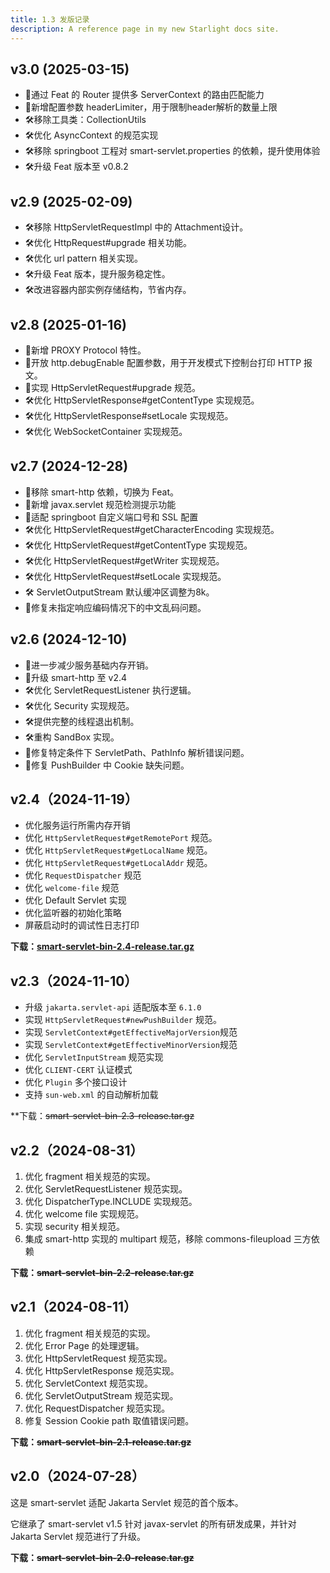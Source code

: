 ```yaml
---
title: 1.3 发版记录
description: A reference page in my new Starlight docs site.
---
```



## v3.0 (2025-03-15)
- 🚀通过 Feat 的 Router 提供多 ServerContext 的路由匹配能力
- 🚀新增配置参数 headerLimiter，用于限制header解析的数量上限
- 🛠️移除工具类：CollectionUtils
- 🛠️优化 AsyncContext 的规范实现
- 🛠️移除 springboot 工程对 smart-servlet.properties 的依赖，提升使用体验
- 🛠️升级 Feat 版本至 v0.8.2

<LinkCard title="下载二进制包" description="smart-servlet-bin-3.0-release.tar.gz"
          href="https://github.com/smartboot/smart-servlet/releases/download/v3.0/smart-servlet-bin-3.0-release.tar.gz" />

## v2.9 (2025-02-09)
- 🛠️移除 HttpServletRequestImpl 中的 Attachment设计。
- 🛠️优化 HttpRequest#upgrade 相关功能。
- 🛠️优化 url pattern 相关实现。
- 🛠️升级 Feat 版本，提升服务稳定性。
- 🛠️改进容器内部实例存储结构，节省内存。
<LinkCard title="下载二进制包" description="smart-servlet-bin-2.9-release.tar.gz"
          href="https://github.com/smartboot/smart-servlet/releases/download/v2.9/smart-servlet-bin-2.9-release.tar.gz" />

## v2.8 (2025-01-16)
- 🚀新增 PROXY Protocol 特性。
- 🚀开放 http.debugEnable 配置参数，用于开发模式下控制台打印 HTTP 报文。
- 🚀实现 HttpServletRequest#upgrade  规范。
- 🛠️优化 HttpServletResponse#getContentType 实现规范。
- 🛠️优化 HttpServletResponse#setLocale 实现规范。
- 🛠️优化 WebSocketContainer 实现规范。

<LinkCard title="下载二进制包" description="smart-servlet-bin-2.8-release.tar.gz"
          href="https://github.com/smartboot/smart-servlet/releases/download/v2.8/smart-servlet-bin-2.8-release.tar.gz" />


## v2.7 (2024-12-28)
- 🚀移除 smart-http 依赖，切换为 Feat。
- 🚀新增 javax.servlet 规范检测提示功能
- 🚀适配 springboot 自定义端口号和 SSL 配置
- 🛠️优化 HttpServletRequest#getCharacterEncoding 实现规范。
- 🛠️优化 HttpServletRequest#getContentType 实现规范。
- 🛠️优化 HttpServletRequest#getWriter 实现规范。
- 🛠️优化 HttpServletRequest#setLocale 实现规范。
- 🛠️ ServletOutputStream 默认缓冲区调整为8k。
- 🐛修复未指定响应编码情况下的中文乱码问题。

<LinkCard title="下载二进制包" description="smart-servlet-bin-2.7-release.tar.gz"
          href="https://github.com/smartboot/smart-servlet/releases/download/v2.7/smart-servlet-bin-2.7-release.tar.gz" />

## v2.6 (2024-12-10)
- 🚀进一步减少服务基础内存开销。
- 🚀升级 smart-http 至 v2.4
- 🛠️优化 ServletRequestListener 执行逻辑。
- 🛠️优化 Security 实现规范。
- 🛠️提供完整的线程退出机制。
- 🛠️重构 SandBox 实现。
- 🐛修复特定条件下 ServletPath、PathInfo 解析错误问题。
- 🐛修复 PushBuilder 中 Cookie 缺失问题。

[//]: # (<CardGrid>)
<LinkCard title="下载二进制包" description="smart-servlet-bin-2.6-release.tar.gz"
          href="https://github.com/smartboot/smart-servlet/releases/download/v2.6/smart-servlet-bin-2.6-release.tar.gz" />

[//]: # (</CardGrid>)

## v2.4（2024-11-19）
- 优化服务运行所需内存开销
- 优化 `HttpServletRequest#getRemotePort` 规范。
- 优化 `HttpServletRequest#getLocalName` 规范。
- 优化 `HttpServletRequest#getLocalAddr` 规范。
- 优化 `RequestDispatcher` 规范
- 优化 `welcome-file` 规范
- 优化 Default Servlet 实现
- 优化监听器的初始化策略
- 屏蔽启动时的调试性日志打印

**下载：[smart-servlet-bin-2.4-release.tar.gz](https://github.com/smartboot/smart-servlet/releases/download/v2.4/smart-servlet-bin-2.4-release.tar.gz)**

## v2.3（2024-11-10）
- 升级 `jakarta.servlet-api` 适配版本至 `6.1.0`
- 实现 `HttpServletRequest#newPushBuilder` 规范。
- 实现 `ServletContext#getEffectiveMajorVersion`规范
- 实现 `ServletContext#getEffectiveMinorVersion`规范
- 优化 `ServletInputStream` 规范实现
- 优化 `CLIENT-CERT` 认证模式
- 优化 `Plugin` 多个接口设计
- 支持 `sun-web.xml` 的自动解析加载

**下载：~~smart-servlet-bin-2.3-release.tar.gz~~

## v2.2（2024-08-31）

1. 优化 fragment 相关规范的实现。
2. 优化 ServletRequestListener 规范实现。
3. 优化 DispatcherType.INCLUDE 实现规范。
4. 优化 welcome file 实现规范。
5. 实现 security 相关规范。
6. 集成 smart-http 实现的 multipart 规范，移除 commons-fileupload 三方依赖

**下载：~~smart-servlet-bin-2.2-release.tar.gz~~**

## v2.1（2024-08-11）

1. 优化 fragment 相关规范的实现。
3. 优化 Error Page 的处理逻辑。
4. 优化 HttpServletRequest 规范实现。
5. 优化 HttpServletResponse 规范实现。
6. 优化 ServletContext 规范实现。
7. 优化 ServletOutputStream 规范实现。
8. 优化 RequestDispatcher 规范实现。
9. 修复 Session Cookie path 取值错误问题。

**下载：~~smart-servlet-bin-2.1-release.tar.gz~~**

## v2.0（2024-07-28）

这是 smart-servlet 适配 Jakarta Servlet 规范的首个版本。

它继承了 smart-servlet v1.5 针对 javax-servlet 的所有研发成果，并针对 Jakarta Servlet 规范进行了升级。

**下载：~~smart-servlet-bin-2.0-release.tar.gz~~**
